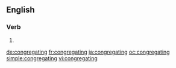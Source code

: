 ==English==

===Verb===
{{head|en}}

# {{present participle of|congregate|lang=en}}

[[de:congregating]]
[[fr:congregating]]
[[ja:congregating]]
[[oc:congregating]]
[[simple:congregating]]
[[vi:congregating]]